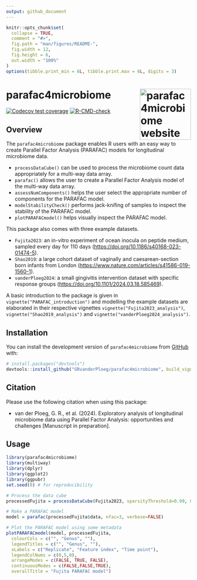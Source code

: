```yaml
---
output: github_document
---
```


<!-- README.md is generated from README.Rmd. Please edit that file -->

```r
knitr::opts_chunk$set(
  collapse = TRUE,
  comment = "#>",
  fig.path = "man/figures/README-",
  fig.width = 12,
  fig.height = 6,
  out.width = "100%"
)
options(tibble.print_min = 6L, tibble.print.max = 6L, digits = 3)
```

# parafac4microbiome <a href="https://grvanderploeg.github.io/parafac4microbiome/"><img src="man/figures/logo.png" alt="parafac4microbiome website" align="right" height="139"/></a>

<!-- badges: start -->

[![Codecov test coverage](https://codecov.io/gh/GRvanderPloeg/parafac4microbiome/branch/master/graph/badge.svg)](https://app.codecov.io/gh/GRvanderPloeg/parafac4microbiome?branch=master) [![R-CMD-check](https://github.com/GRvanderPloeg/parafac4microbiome/actions/workflows/R-CMD-check.yaml/badge.svg)](https://github.com/GRvanderPloeg/parafac4microbiome/actions/workflows/R-CMD-check.yaml)

<!-- badges: end -->

## Overview

The `parafac4microbiome` package enables R users with an easy way to create Parallel Factor Analysis (PARAFAC) models for longitudinal microbiome data.

-   `processDataCube()` can be used to process the microbiome count data appropriately for a multi-way data array.
-   `parafac()` allows the user to create a Parallel Factor Analysis model of the multi-way data array.
-   `assessNumComponents()` helps the user select the appropriate number of components for the PARAFAC model.
-   `modelStabilityCheck()` performs jack-knifing of samples to inspect the stability of the PARAFAC model.
-   `plotPARAFACmodel()` helps visually inspect the PARAFAC model.

This package also comes with three example datasets.

-   `Fujita2023`: an in-vitro experiment of ocean inocula on peptide medium, sampled every day for 110 days (<https://doi.org/10.1186/s40168-023-01474-5>).
-   `Shao2019`: a large cohort dataset of vaginally and caesarean-section born infants from London (<https://www.nature.com/articles/s41586-019-1560-1>).
-   `vanderPloeg2024`: a small gingivitis intervention dataset with specific response groups (<https://doi.org/10.1101/2024.03.18.585469>).

A basic introduction to the package is given in `vignette("PARAFAC_introduction")` and modelling the example datasets are elaborated in their respective vignettes `vignette("Fujita2023_analysis")`, `vignette("Shao2019_analysis")` and `vignette("vanderPloeg2024_analysis")`.

## Installation

You can install the development version of `parafac4microbiome` from [GitHub](https://github.com/) with:

``` r
# install.packages("devtools")
devtools::install_github("GRvanderPloeg/parafac4microbiome", build_vignettes = TRUE)
```

## Citation

Please use the following citation when using this package:

-   van der Ploeg, G. R., et al. (2024). Exploratory analysis of longitudinal microbiome data using Parallel Factor Analysis: opportunities and challenges [Manuscript in preparation].

## Usage

```r
library(parafac4microbiome)
library(multiway)
library(dplyr)
library(ggplot2)
library(ggpubr)
set.seed(0) # for reproducibility

# Process the data cube
processedFujita = processDataCube(Fujita2023, sparsityThreshold=0.99, CLR=TRUE, centerMode=1, scaleMode=2)

# Make a PARAFAC model
model = parafac(processedFujita$data, nfac=3, verbose=FALSE)

# Plot the PARAFAC model using some metadata
plotPARAFACmodel(model, processedFujita,
  colourCols = c("", "Genus", ""),
  legendTitles = c("", "Genus", ""),
  xLabels = c("Replicate", "Feature index", "Time point"),
  legendColNums = c(0,5,0),
  arrangeModes = c(FALSE, TRUE, FALSE),
  continuousModes = c(FALSE,FALSE,TRUE),
  overallTitle = "Fujita PARAFAC model")
```
